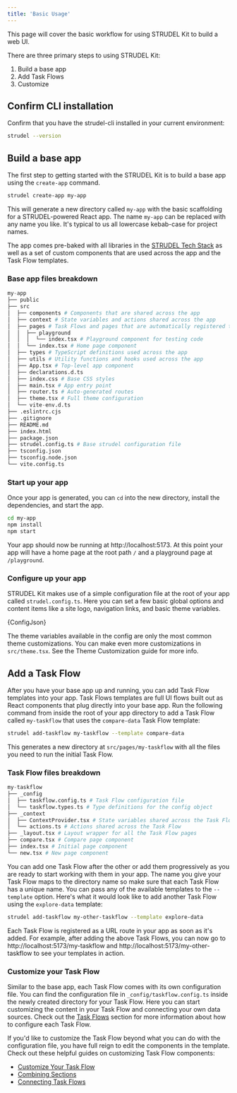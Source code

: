 ```yaml
---
title: 'Basic Usage'
---
```



This page will cover the basic workflow for using STRUDEL Kit to build a web UI. 

There are three primary steps to using STRUDEL Kit:

1. Build a base app
2. Add Task Flows
3. Customize

## Confirm CLI installation

Confirm that you have the strudel-cli installed in your current environment:

```bash
strudel --version
```

## Build a base app

The first step to getting started with the STRUDEL Kit is to build a base app using the `create-app` command. 

```bash
strudel create-app my-app
```

This will generate a new directory called `my-app` with the basic scaffolding for a STRUDEL-powered React app. The name `my-app` can be replaced with any name you like. It's typical to us all lowercase kebab-case for project names.

The app comes pre-baked with all libraries in the [STRUDEL Tech Stack](#) as well as a set of custom components that are used across the app and the Task Flow templates. 

### Base app files breakdown

```py
my-app
├── public
├── src
│  ├── components # Components that are shared across the app
│  ├── context # State variables and actions shared across the app
│  ├── pages # Task Flows and pages that are automatically registered to the app router
│  │  ├── playground
│  │  │  └── index.tsx # Playground component for testing code
│  │  └── index.tsx # Home page component
│  ├── types # TypeScript definitions used across the app
│  ├── utils # Utility functions and hooks used across the app
│  ├── App.tsx # Top-level app component
│  ├── declarations.d.ts
│  ├── index.css # Base CSS styles
│  ├── main.tsx # App entry point
│  ├── router.ts # Auto-generated routes
│  ├── theme.tsx # Full theme configuration
│  └── vite-env.d.ts
├── .eslintrc.cjs
├── .gitignore
├── README.md
├── index.html
├── package.json
├── strudel.config.ts # Base strudel configuration file
├── tsconfig.json
├── tsconfig.node.json
└── vite.config.ts
```

### Start up your app

Once your app is generated, you can `cd` into the new directory, install the dependencies, and start the app.

```bash
cd my-app
npm install
npm start
```

Your app should now be running at http://localhost:5173. At this point your app will have a home page at the root path `/` and a playground page at `/playground`.

### Configure up your app

STRUDEL Kit makes use of a simple configuration file at the root of your app called `strudel.config.ts`. Here you can set a few basic global options and content items like a site logo, navigation links, and basic theme variables. 

<CodeBlock language="ts" title="strudel.config.ts">{ConfigJson}</CodeBlock>

The theme variables available in the config are only the most common theme customizations. You can make even more customizations in `src/theme.tsx`. See the Theme Customization guide for more info.

## Add a Task Flow

After you have your base app up and running, you can add Task Flow templates into your app. Task Flows templates are full UI flows built out as React components that plug directly into your base app. Run the following command from inside the root of your app directory to add a Task Flow called `my-taskflow` that uses the `compare-data` Task Flow template:

```bash
strudel add-taskflow my-taskflow --template compare-data
```

This generates a new directory at `src/pages/my-taskflow` with all the files you need to run the initial Task Flow.

### Task Flow files breakdown

```py
my-taskflow
├── _config
│  ├── taskflow.config.ts # Task Flow configuration file
│  └── taskflow.types.ts # Type definitions for the config object
├── _context
│  ├── ContextProvider.tsx # State variables shared across the Task Flow
│  └── actions.ts # Actions shared across the Task Flow
├── _layout.tsx # Layout wrapper for all the Task Flow pages
├── compare.tsx # Compare page component
├── index.tsx # Initial page component
└── new.tsx # New page component
```

You can add one Task Flow after the other or add them progressively as you are ready to start working with them in your app. The name you give your Task Flow maps to the directory name so make sure that each Task Flow has a unique name. You can pass any of the available templates to the `--template` option. Here's what it would look like to add another Task Flow using the `explore-data` template:

```bash
strudel add-taskflow my-other-taskflow --template explore-data
```

Each Task Flow is registered as a URL route in your app as soon as it's added. For example, after adding the above Task Flows, you can now go to http://localhost:5173/my-taskflow and http://localhost:5173/my-other-taskflow to see your templates in action.

### Customize your Task Flow

Similar to the base app, each Task Flow comes with its own configuration file. You can find the configuration file in `_config/taskflow.config.ts` inside the newly created directory for your Task Flow. Here you can start customizing the content in your Task Flow and connecting your own data sources. Check out the [Task Flows](#) section for more information about how to configure each Task Flow.

If you'd like to customize the Task Flow beyond what you can do with the configuration file, you have full reign to edit the components in the template. Check out these helpful guides on customizing Task Flow components:

- [Customize Your Task Flow](#)
- [Combining Sections](#)
- [Connecting Task Flows](#)